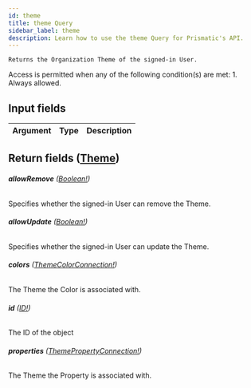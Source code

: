 ```yaml
---
id: theme
title: theme Query
sidebar_label: theme
description: Learn how to use the theme Query for Prismatic's API.
---
```


    Returns the Organization Theme of the signed-in User.

Access is permitted when any of the following condition(s) are met: 1. Always allowed.

## Input fields

| Argument | Type | Description |
| -------- | ---- | ----------- |

## Return fields ([Theme](api/schema/object/Theme.mdx))

###### <b>allowRemove</b> ([Boolean!](api/schema/scalar/Boolean.mdx))

Specifies whether the signed-in User can remove the Theme.

###### <b>allowUpdate</b> ([Boolean!](api/schema/scalar/Boolean.mdx))

Specifies whether the signed-in User can update the Theme.

###### <b>colors</b> ([ThemeColorConnection!](api/schema/object/ThemeColorConnection.mdx))

The Theme the Color is associated with.

###### <b>id</b> ([ID!](api/schema/scalar/ID.mdx))

The ID of the object

###### <b>properties</b> ([ThemePropertyConnection!](api/schema/object/ThemePropertyConnection.mdx))

The Theme the Property is associated with.
